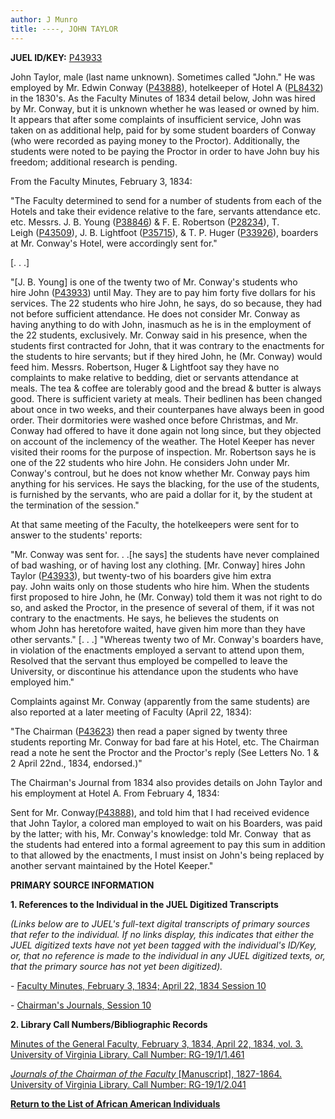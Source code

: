 ```yaml
---
author: J Munro
title: ----, JOHN TAYLOR
---
```

**JUEL ID/KEY:** [P43933](http://juel.iath.virginia.edu/public_person?person=43933 "P43933")

John Taylor, male (last name unknown). Sometimes called "John." He was employed by Mr. Edwin Conway ([P43888](http://juel.iath.virginia.edu/public_person?person=43888#m1 "P43888")), hotelkeeper of Hotel A ([PL8432](http://juel.iath.virginia.edu/public_place?place=8432#m1 "PL8432")) in the 1830's. As the Faculty Minutes of 1834 detail below, John was hired by Mr. Conway, but it is unknown whether he was leased or owned by him. It appears that after some complaints of insufficient service, John was taken on as additional help, paid for by some student boarders of Conway (who were recorded as paying money to the Proctor). Additionally, the students were noted to be paying the Proctor in order to have John buy his freedom; additional research is pending. 

From the Faculty Minutes, February 3, 1834:

"The Faculty determined to send for a number of students from each of the Hotels and take their evidence relative to the fare, servants attendance etc. etc. Messrs. J. B. Young ([P38846](http://juel.iath.virginia.edu/public_person?person=38846 "P38846")) & F. E. Robertson ([P28234](http://juel.iath.virginia.edu/public_person?person=28234 "P28234")), T. Leigh ([P43509](http://juel.iath.virginia.edu/public_person?person=43509 "P43509")), J. B. Lightfoot ([P35715](http://juel.iath.virginia.edu/public_person?person=35715 "P35715")), & T. P. Huger ([P33926](http://juel.iath.virginia.edu/public_person?person=33926 "P33926")), boarders at Mr. Conway's Hotel, were accordingly sent for."

\[. . .\]

"\[J. B. Young\] is one of the twenty two of Mr. Conway's students who hire John ([P43933](http://juel.iath.virginia.edu/public_person?person=43933 "P43933")) until May. They are to pay him forty five dollars for his services. The 22 students who hire John, he says, do so because, they had not before sufficient attendance. He does not consider Mr. Conway as having anything to do with John, inasmuch as he is in the employment of the 22 students, exclusively. Mr. Conway said in his presence, when the students first contracted for John, that it was contrary to the enactments for the students to hire servants; but if they hired John, he (Mr. Conway) would feed him. Messrs. Robertson, Huger & Lightfoot say they have no complaints to make relative to bedding, diet or servants attendance at meals. The tea & coffee are tolerably good and the bread & butter is always good. There is sufficient variety at meals. Their bedlinen has been changed about once in two weeks, and their counterpanes have always been in good order. Their dormitories were washed once before Christmas, and Mr. Conway had offered to have it done again not long since, but they objected on account of the inclemency of the weather. The Hotel Keeper has never visited their rooms for the purpose of inspection. Mr. Robertson says he is one of the 22 students who hire John. He considers John under Mr. Conway's controul, but he does not know whether Mr. Conway pays him anything for his services. He says the blacking, for the use of the students, is furnished by the servants, who are paid a dollar for it, by the student at the termination of the session."

At that same meeting of the Faculty, the hotelkeepers were sent for to answer to the students' reports:

"Mr. Conway was sent for. . .\[he says\] the students have never complained of bad washing, or of having lost any clothing. \[Mr. Conway\] hires John Taylor ([P43933](http://juel.iath.virginia.edu/public_person?person=43933 "P43933")), but twenty-two of his boarders give him extra pay. John waits only on those students who hire him. When the students first proposed to hire John, he (Mr. Conway) told them it was not right to do so, and asked the Proctor, in the presence of several of them, if it was not contrary to the enactments. He says, he believes the students on whom John has heretofore waited, have given him more than they have other servants." \[. . .\] "Whereas twenty two of Mr. Conway's boarders have, in violation of the enactments employed a servant to attend upon them, Resolved that the servant thus employed be compelled to leave the University, or discontinue his attendance upon the students who have employed him." 

Complaints against Mr. Conway (apparently from the same students) are also reported at a later meeting of Faculty (April 22, 1834):

"The Chairman ([P43623](http://juel.iath.virginia.edu/public_person?person=43623 "P43623")) then read a paper signed by twenty three students reporting Mr. Conway for bad fare at his Hotel, etc. The Chairman read a note he sent the Proctor and the Proctor's reply (See Letters No. 1 & 2 April 22nd., 1834, endorsed.)"  

The Chairman's Journal from 1834 also provides details on John Taylor and his employment at Hotel A. From February 4, 1834:

Sent for Mr. Conway[(P43888)](http://juel.iath.virginia.edu/public_person?person=P43888), and told him that I had received evidence that John Taylor, a colored man employed to wait on his Boarders, was paid by the latter; with his, Mr. Conway's[](http://juel.iath.virginia.edu/public_person?person=P43888) knowledge: told Mr. Conway [](http://juel.iath.virginia.edu/public_person?person=P43888) that as the students had entered into a formal agreement to pay this sum in addition to that allowed by the enactments, I must insist on John[](http://juel.iath.virginia.edu/public_person?person=P41450)'s being replaced by another servant maintained by the Hotel Keeper."

**PRIMARY SOURCE INFORMATION**

**1\. References to the Individual in the JUEL Digitized Transcripts**

_(Links below are to JUEL's full-text digital transcripts of primary sources that refer to the individual. If no links display, this indicates that either the JUEL digitized texts have not yet been tagged with the individual's ID/Key, or, that no reference is made to the individual in any JUEL digitized texts, or, that the primary source has not yet been digitized)._  

\- [Faculty Minutes, February 3, 1834; April 22, 1834 Session 10](http://juel.iath.virginia.edu/node/343?doc=/juel_display/faculty-minutes/Sessions/session-010 "Faculty Minutes") 

\- [Chairman's Journals, Session 10](http://juel.iath.virginia.edu/node/343?doc=/juel_display/chairman-journal/Sessions/session-010 "Chairman's Journals")

**2\. Library Call Numbers/Bibliographic Records**

[Minutes of the General Faculty, February 3, 1834, April 22, 1834, vol. 3. University of Virginia Library. Call Number: RG-19/1/1.461](http://search.lib.virginia.edu/catalog/u3929405 "Minutes of the General Faculty")

[_Journals of the Chairman of the Faculty_ \[Manuscript\], 1827-1864. University of Virginia Library. Call Number: RG-19/1/2.041](http://search.lib.virginia.edu/catalog/u4005116 "Chairman's Journal") 

**[Return to the List of African American Individuals](http://juel.iath.virginia.edu/node/367 "Return to the List of African-American Individuals")**